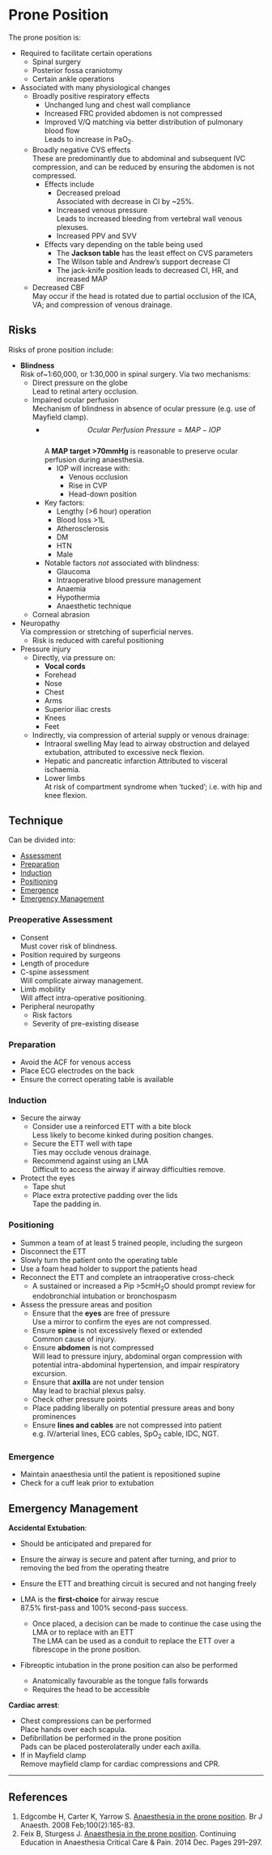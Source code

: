 # Prone Position

The prone position is:

* Required to facilitate certain operations
	* Spinal surgery
	* Posterior fossa craniotomy
	* Certain ankle operations
* Associated with many physiological changes
	* Broadly positive respiratory effects
		* Unchanged lung and chest wall compliance
		* Increased FRC provided abdomen is not compressed
		* Improved V/Q matching via better distribution of pulmonary blood flow   
		Leads to increase in PaO~2~.
	* Broadly negative CVS effects  
	These are predominantly due to abdominal and subsequent IVC compression, and can be reduced by ensuring the abdomen is not compressed.
		* Effects include
			* Decreased preload  
			Associated with decrease in CI by ~25%.
			* Increased venous pressure  
			Leads to increased bleeding from vertebral wall venous plexuses.
			* Increased PPV and SVV
		* Effects vary depending on the table being used
			* The **Jackson table** has the least effect on CVS parameters
			* The Wilson table and Andrew's support decrease CI
			* The jack-knife position leads to decreased CI, HR, and increased MAP
	* Decreased CBF  
	May occur if the head is rotated due to partial occlusion of the ICA, VA; and compression of venous drainage.


## Risks

Risks of prone position include:

* **Blindness**  
Risk of~1:60,000, or 1:30,000 in spinal surgery. Via two mechanisms:
	* Direct pressure on the globe  
	Lead to retinal artery occlusion.
	* Impaired ocular perfusion  
	Mechanism of blindness in absence of ocular pressure (e.g. use of Mayfield clamp).
		* $$Ocular \ Perfusion \ Pressure = MAP - IOP$$  
		A **MAP target >70mmHg** is reasonable to preserve ocular perfusion during anaesthesia.
			* IOP will increase with:
				* Venous occlusion
				* Rise in CVP
				* Head-down position
		* Key factors:
			* Lengthy (>6 hour) operation
			* Blood loss >1L
			* Atherosclerosis
			* DM
			* HTN
			* Male
		* Notable factors *not* associated with blindness:
			* Glaucoma
			* Intraoperative blood pressure management
			* Anaemia
			* Hypothermia
			* Anaesthetic technique
	* Corneal abrasion
* Neuropathy  
Via compression or stretching of superficial nerves.
	* Risk is reduced with careful positioning
* Pressure injury
	* Directly, via pressure on:
		* **Vocal cords**
		* Forehead
		* Nose
		* Chest
		* Arms
		* Superior iliac crests
		* Knees
		* Feet
	* Indirectly, via compression of arterial supply or venous drainage:
		* Intraoral swelling
		May lead to airway obstruction and delayed extubation, attributed to excessive neck flexion.
		* Hepatic and pancreatic infarction 
		Attributed to visceral ischaemia.
		* Lower limbs  
		At risk of compartment syndrome when 'tucked'; i.e. with hip and knee flexion.



## Technique

Can be divided into:

* [Assessment](#pre)
* [Preparation](#prep)
* [Induction](#ind)
* [Positioning](#pos)
* [Emergence](#emergence)
* [Emergency Management](#emrx)


### Preoperative Assessment{#pre}

* Consent  
Must cover risk of blindness.
* Position required by surgeons
* Length of procedure
* C-spine assessment  
Will complicate airway management.
* Limb mobility  
Will affect intra-operative positioning.
* Peripheral neuropathy
	* Risk factors
	* Severity of pre-existing disease


### Preparation{#prep}

* Avoid the ACF for venous access
* Place ECG electrodes on the back
* Ensure the correct operating table is available


### Induction{#ind}

* Secure the airway
	* Consider use a reinforced ETT with a bite block  
	Less likely to become kinked during position changes.
	* Secure the ETT well with tape  
	Ties may occlude venous drainage.
	* Recommend against using an LMA  
	Difficult to access the airway if airway difficulties remove.
* Protect the eyes
	* Tape shut
	* Place extra protective padding over the lids  
	Tape the padding in.


### Positioning{#pos}

* Summon a team of at least 5 trained people, including the surgeon
* Disconnect the ETT
* Slowly turn the patient onto the operating table
* Use a foam head holder to support the patients head
* Reconnect the ETT and complete an intraoperative cross-check
	* A sustained or increased a Pip >5cmH~2~O should prompt review for endobronchial intubation or bronchospasm
* Assess the pressure areas and position
	* Ensure that the **eyes** are free of pressure  
	Use a mirror to confirm the eyes are not compressed.
	* Ensure **spine** is not excessively flexed or extended  
	Common cause of injury.
	* Ensure **abdomen** is not compressed  
	Will lead to pressure injury, abdominal organ compression with potential intra-abdominal hypertension, and impair respiratory excursion.
	* Ensure that **axilla** are not under tension  
	May lead to brachial plexus palsy.
	* Check other pressure points
	* Place padding liberally on potential pressure areas and bony prominences
	* Ensure **lines and cables** are not compressed into patient  
	e.g. IV/arterial lines, ECG cables, SpO~2~ cable, IDC, NGT.


### Emergence{#emergence}

* Maintain anaesthesia until the patient is repositioned supine
* Check for a cuff leak prior to extubation


## Emergency Management{#emrx}

**Accidental Extubation**:

* Should be anticipated and prepared for
* Ensure the airway is secure and patent after turning, and prior to removing the bed from the operating theatre
* Ensure the ETT and breathing circuit is secured and not hanging freely

* LMA is the **first-choice** for airway rescue  
87.5% first-pass and 100% second-pass success.
	* Once placed, a decision can be made to continue the case using the LMA or to replace with an ETT  
	The LMA can be used as a conduit to replace the ETT over a fibrescope in the prone position.
* Fibreoptic intubation in the prone position can also be performed
	* Anatomically favourable as the tongue falls forwards
	* Requires the head to be accessible


**Cardiac arrest**:

* Chest compressions can be performed  
Place hands over each scapula.
* Defibrillation be performed in the prone position  
Pads can be placed posterolaterally under each axilla.
* If in Mayfield clamp  
Remove mayfield clamp for cardiac compressions and CPR.

---

## References

1. Edgcombe H, Carter K, Yarrow S. [Anaesthesia in the prone position](https://academic.oup.com/bja/article/100/2/165/272685). Br J Anaesth. 2008 Feb;100(2):165-83. 
2. Feix B, Sturgess J. [Anaesthesia in the prone position](https://academic.oup.com/bjaed/article/14/6/291/247907). Continuing Education in Anaesthesia Critical Care & Pain. 2014 Dec. Pages 291–297. 